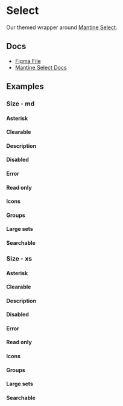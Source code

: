 
<Meta of={SelectStories} />

# Select

Our themed wrapper around [Mantine Select](https://v6.mantine.dev/core/select/).

## Docs

- [Figma File](https://www.figma.com/file/21uCY0czmCfb6QBjRce0I8/Input-%2F-Select?type=design&node-id=1-96&mode=design&t=Mk8RP6HsneuWzHtr-0)
- [Mantine Select Docs](https://v6.mantine.dev/core/select/)

## Examples

<Canvas>
  <Story of={SelectStories.Default} />
</Canvas>

### Size - md

<Canvas>
  <Story of={SelectStories.EmptyMd} />
</Canvas>

#### Asterisk

<Canvas>
  <Story of={SelectStories.AsteriskMd} />
</Canvas>

#### Clearable

<Canvas>
  <Story of={SelectStories.ClearableMd} />
</Canvas>

#### Description

<Canvas>
  <Story of={SelectStories.DescriptionMd} />
</Canvas>

#### Disabled

<Canvas>
  <Story of={SelectStories.DisabledMd} />
</Canvas>

#### Error

<Canvas>
  <Story of={SelectStories.ErrorMd} />
</Canvas>

#### Read only

<Canvas>
  <Story of={SelectStories.ReadOnlyMd} />
</Canvas>

#### Icons

<Canvas>
  <Story of={SelectStories.IconsMd} />
</Canvas>

#### Groups

<Canvas>
  <Story of={SelectStories.GroupsMd} />
</Canvas>

#### Large sets

<Canvas>
  <Story of={SelectStories.LargeSetsMd} />
</Canvas>

#### Searchable

<Canvas>
  <Story of={SelectStories.SearchableMd} />
</Canvas>

### Size - xs

<Canvas>
  <Story of={SelectStories.EmptyXs} />
</Canvas>

#### Asterisk

<Canvas>
  <Story of={SelectStories.AsteriskXs} />
</Canvas>

#### Clearable

<Canvas>
  <Story of={SelectStories.ClearableXs} />
</Canvas>

#### Description

<Canvas>
  <Story of={SelectStories.DescriptionXs} />
</Canvas>

#### Disabled

<Canvas>
  <Story of={SelectStories.DisabledXs} />
</Canvas>

#### Error

<Canvas>
  <Story of={SelectStories.ErrorXs} />
</Canvas>

#### Read only

<Canvas>
  <Story of={SelectStories.ReadOnlyXs} />
</Canvas>

#### Icons

<Canvas>
  <Story of={SelectStories.IconsXs} />
</Canvas>

#### Groups

<Canvas>
  <Story of={SelectStories.GroupsXs} />
</Canvas>

#### Large sets

<Canvas>
  <Story of={SelectStories.LargeSetsXs} />
</Canvas>

#### Searchable

<Canvas>
  <Story of={SelectStories.SearchableXs} />
</Canvas>
